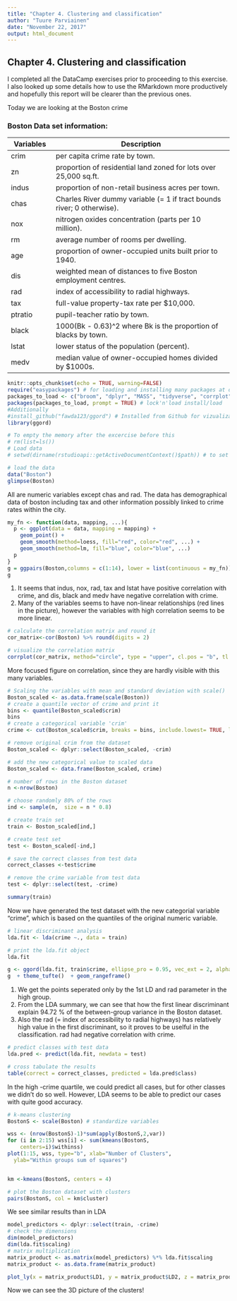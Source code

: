 ```yaml
---
title: "Chapter 4. Clustering and classification"
author: "Tuure Parviainen"
date: "November 22, 2017"
output: html_document
---
```

## Chapter 4. Clustering and classification

I completed all the DataCamp exercises prior to proceeding to this exercise. I also looked up some details how to use the RMarkdown more productively and hopefully this report will be clearer than the previous ones.

Today we are looking at the Boston crime

### Boston Data set information:

Variables     | Description
----------    | --------------------------------------
crim          | per capita crime rate by town.
zn            | proportion of residential land zoned for lots over 25,000 sq.ft.
indus         | proportion of non-retail business acres per town.
chas          | Charles River dummy variable (= 1 if tract bounds river; 0 otherwise).
nox           | nitrogen oxides concentration (parts per 10 million).
rm            | average number of rooms per dwelling.
age           | proportion of owner-occupied units built prior to 1940.
dis           | weighted mean of distances to five Boston employment centres.
rad           | index of accessibility to radial highways.
tax           | full-value property-tax rate per \$10,000.
ptratio       | pupil-teacher ratio by town.
black         | 1000(Bk - 0.63)^2 where Bk is the proportion of blacks by town.
lstat         | lower status of the population (percent).
medv          | median value of owner-occupied homes divided by $1000s.


```r

knitr::opts_chunk$set(echo = TRUE, warning=FALSE)
require("easypackages") # for loading and installing many packages at one time
packages_to_load <- c("broom", "dplyr", "MASS", "tidyverse", "corrplot", "ggplot2", "GGally", "caret", "devtools", "ggthemes", "scales", "plotly")
packages(packages_to_load, prompt = TRUE) # lock'n'load install/load
#Additionally
#install_github("fawda123/ggord") # Installed from Github for vizualization
library(ggord)

```

```r

# To empty the memory after the excercise before this
# rm(list=ls())
# Load data
# setwd(dirname(rstudioapi::getActiveDocumentContext()$path)) # to set working directory to source file

# load the data
data("Boston")
glimpse(Boston)

```

All are numeric variables except chas and rad. The data has demographical data of boston including tax and other information possibly linked to crime rates within the city.

```r

my_fn <- function(data, mapping, ...){
  p <- ggplot(data = data, mapping = mapping) +
    geom_point() +
    geom_smooth(method=loess, fill="red", color="red", ...) +
    geom_smooth(method=lm, fill="blue", color="blue", ...)
  p
}
g = ggpairs(Boston,columns = c(1:14), lower = list(continuous = my_fn))
g

```

1. It seems that indus, nox, rad, tax and lstat have positive correlation with crime, and dis, black and medv have negative correlation with crime.
2. Many of the variables seems to have non-linear relationships (red lines in the picture), however the variables with high correlation seems to be more linear.

```r

# calculate the correlation matrix and round it
cor_matrix<-cor(Boston) %>% round(digits = 2)

# visualize the correlation matrix
corrplot(cor_matrix, method="circle", type = "upper", cl.pos = "b", tl.pos = "d", tl.cex = 0.6)

```

More focused figure on correlation, since they are hardly visible with this many variables.

```r

# Scaling the variables with mean and standard deviation with scale()
Boston_scaled <- as.data.frame(scale(Boston))
# create a quantile vector of crime and print it
bins <- quantile(Boston_scaled$crim)
bins
# create a categorical variable 'crim'
crime <- cut(Boston_scaled$crim, breaks = bins, include.lowest= TRUE, label = c("low","med_low","med_high", "high"))

# remove original crim from the dataset
Boston_scaled <- dplyr::select(Boston_scaled, -crim)

# add the new categorical value to scaled data
Boston_scaled <- data.frame(Boston_scaled, crime)

# number of rows in the Boston dataset
n <-nrow(Boston)

# choose randomly 80% of the rows
ind <- sample(n,  size = n * 0.8)

# create train set
train <- Boston_scaled[ind,]

# create test set
test <- Boston_scaled[-ind,]

# save the correct classes from test data
correct_classes <-test$crime

# remove the crime variable from test data
test <- dplyr::select(test, -crime)

summary(train)

```

Now we have generated the test dataset with the new categorial variable "crime", which is based on the quantiles of the original numeric variable.

```r

# linear discriminant analysis
lda.fit <- lda(crime ~., data = train)

# print the lda.fit object
lda.fit

g <- ggord(lda.fit, train$crime, ellipse_pro = 0.95, vec_ext = 2, alpha_el = 0.3, size = 2)
g  + theme_tufte()  + geom_rangeframe()

```

1. We get the points seperated only by the 1st LD and rad parameter in the high group.
2. From the LDA summary, we can see that how the first linear discriminant explain 94.72 % of the between-group variance in the Boston dataset.
3. Also the rad (= index of accessibility to radial highways) has relatively high value in the first discriminant, so it proves to be uselful in the classification. rad had negative correlation with crime.

```r
# predict classes with test data
lda.pred <- predict(lda.fit, newdata = test)

# cross tabulate the results
table(correct = correct_classes, predicted = lda.pred$class)

```

In the high -crime quartile, we could predict all cases, but for other classes we didn't do so well. However, LDA seems to be able to predict our cases with quite good accuracy.

```r
# k-means clustering
BostonS <- scale(Boston) # standardize variables

wss <- (nrow(BostonS)-1)*sum(apply(BostonS,2,var))
for (i in 2:15) wss[i] <- sum(kmeans(BostonS, 
  	centers=i)$withinss)
plot(1:15, wss, type="b", xlab="Number of Clusters",
  ylab="Within groups sum of squares")


km <-kmeans(BostonS, centers = 4)

# plot the Boston dataset with clusters
pairs(BostonS, col = km$cluster)
```
We see similar results than in LDA

```r
model_predictors <- dplyr::select(train, -crime)
# check the dimensions
dim(model_predictors)
dim(lda.fit$scaling)
# matrix multiplication
matrix_product <- as.matrix(model_predictors) %*% lda.fit$scaling
matrix_product <- as.data.frame(matrix_product)

plot_ly(x = matrix_product$LD1, y = matrix_product$LD2, z = matrix_product$LD3, type= 'scatter3d', mode='markers')

```

Now we can see the 3D picture of the clusters!
